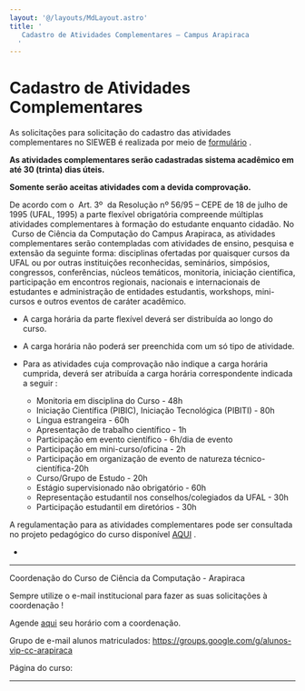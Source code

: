 ```yaml
---
layout: '@/layouts/MdLayout.astro'
title: '
   Cadastro de Atividades Complementares — Campus Arapiraca
  '
---
```




Cadastro de Atividades Complementares
=====================================










 As solicitações para solicitação do cadastro das atividades complementares no SIEWEB é realizada por meio de
 [formulário](https://docs.google.com/forms/d/e/1FAIpQLSdj2Rt3a3pci-VuezYKMLMEvSL1Hf-xynXrRlWVaeI05HMmBQ/viewform) 
 .
 





**As atividades complementares serão cadastradas sistema acadêmico em até 30 (trinta) dias úteis.** 
  








**Somente serão aceitas atividades com a devida comprovação.** 
  







 De acordo com o  Art. 3º  da Resolução nº 56/95 – CEPE de 18 de julho de 1995 (UFAL, 1995) a parte flexível obrigatória compreende múltiplas atividades complementares à formação do estudante enquanto cidadão. No  Curso de Ciência da Computação do Campus Arapiraca, as atividades complementares serão contempladas com atividades de ensino, pesquisa e extensão da seguinte forma: disciplinas ofertadas por quaisquer cursos da UFAL ou por outras instituições reconhecidas, seminários, simpósios, congressos, conferências, núcleos temáticos, monitoria, iniciação científica, participação em encontros regionais, nacionais e internacionais de estudantes e administração de entidades estudantis, workshops, mini-cursos e outros eventos de caráter acadêmico.
 
  






* A carga horária da parte flexível deverá ser distribuída ao longo do curso.
* A carga horária não poderá ser preenchida com um só tipo de atividade.
* Para as atividades cuja comprovação não indique a carga horária cumprida, deverá ser atribuída a carga horária correspondente indicada a seguir :
 
	+ Monitoria em disciplina do Curso - 48h
	+ Iniciação Científica (PIBIC), Iniciação Tecnológica (PIBITI) - 80h
	+ Língua estrangeira - 60h
	+ Apresentação de trabalho científico - 1h
	+ Participação em evento científico - 6h/dia de evento
	+ Participação em mini-curso/oficina - 2h
	+ Participação em organização de evento de natureza técnico-científica-20h
	+ Curso/Grupo de Estudo - 20h
	+ Estágio supervisionado não obrigatório - 60h
	+ Representação estudantil nos conselhos/colegiados da UFAL - 30h
	+ Participação estudantil em diretórios - 30h



 A regulamentação para as atividades complementares pode ser consultada no projeto pedagógico do curso disponível
 [AQUI](#) 
 .
 




 -
 
 -----------------------------------------------------------------------------------------------------
 



 Coordenação do Curso de Ciência da Computação - Arapiraca
 



 Sempre utilize o e-mail institucional para fazer as suas solicitações à coordenação !
 



 Agende
 [aqui](https://calendly.com/coordenacao-cpt) 
 seu horário com a coordenação​.​
 



 Grupo de e-mail alunos matriculados:
 https://groups.google.com/g/alunos-vip-cc-arapiraca




 Página do curso:
 



 ------------------------------------------------------------------------------------------------------
 











